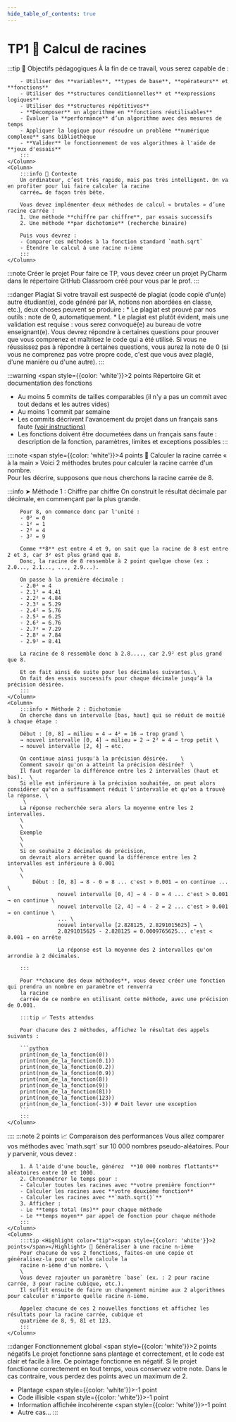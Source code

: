 ```yaml
---
hide_table_of_contents: true
---
```


# TP1 🥕 Calcul de racines

<Row>
    <Column>
        :::tip 🎯 Objectifs pédagogiques
        À la fin de ce travail, vous serez capable de :

        - Utiliser des **variables**, **types de base**, **opérateurs** et **fonctions**
        - Utiliser des **structures conditionnelles** et **expressions logiques**
        - Utiliser des **structures répétitives**
        - **Décomposer** un algorithme en **fonctions réutilisables**
        - Évaluer la **performance** d’un algorithme avec des mesures de temps
        - Appliquer la logique pour résoudre un problème **numérique complexe** sans bibliothèque
        - **Valider** le fonctionnement de vos algorithmes à l'aide de **jeux d'essais**
        :::
    </Column>
    <Column>
        :::info 🧠 Contexte
        Un ordinateur, c’est très rapide, mais pas très intelligent. On va en profiter pour lui faire calculer la racine
        carrée… de façon très bête.

        Vous devez implémenter deux méthodes de calcul « brutales » d’une racine carrée :
        1. Une méthode **chiffre par chiffre**, par essais successifs
        2. Une méthode **par dichotomie** (recherche binaire)

        Puis vous devrez :
        - Comparer ces méthodes à la fonction standard `math.sqrt`
        - Étendre le calcul à une racine n-ième
        :::
    </Column>
</Row>

:::note Créer le projet
Pour faire ce TP, vous devez créer un projet PyCharm dans le répertoire GitHub Classroom créé pour vous par le prof.
:::

:::danger Plagiat
Si votre travail est suspecté de plagiat (code copié d'un(e) autre étudiant(e), code généré par IA, notions non
abordées en classe, etc.), deux choses peuvent se produire :
        * Le plagiat est prouvé par nos outils : note de 0, automatiquement.
        * Le plagiat est plutôt évident, mais une validation est requise : vous serez convoqué(e) au bureau de votre
enseignant(e). Vous devrez répondre à certaines questions pour prouver que vous comprenez et maîtrisez le code
qui a été utilisé. Si vous ne réussissez pas à répondre à certaines questions, vous aurez la note
de 0 (si vous ne comprenez pas votre propre code, c'est que vous avez plagié, d'une manière ou d'une autre).
:::

:::warning <Highlight color="tip"><span style={{color: 'white'}}>2 points</span></Highlight> Répertoire Git et documentation des fonctions
- Au moins 5 commits de tailles comparables (il n'y a pas un commit avec tout dedans et les autres vides)
- Au moins 1 commit par semaine
- Les commits décrivent l'avancement du projet dans un français sans faute [(voir instructions)](https://info.cegepmontpetit.ca/git)
- Les fonctions doivent être documetées dans un français sans faute : description de la fonction, paramètres, limites et exceptions possibles
:::

::::note <Highlight color="tip"><span style={{color: 'white'}}>4 points</span></Highlight> 🔧 Calculer la racine carrée « à la main »
Voici 2 méthodes brutes pour calculer la racine carrée d'un nombre.\
Pour les décrire, supposons que nous cherchons la racine carrée de 8.

<Row>
    <Column>
        :::info ➤ Méthode 1 : Chiffre par chiffre
        On construit le résultat décimale par décimale, en commençant par la plus grande.

        Pour 8, on commence donc par l'unité :
        - 0² = 0
        - 1² = 1
        - 2² = 4
        - 3² = 9

        Comme **8** est entre 4 et 9, on sait que la racine de 8 est entre 2 et 3, car 3² est plus grand que 8.
        Donc, la racine de 8 ressemble à 2 point quelque chose (ex : 2.0..., 2.1..., ..., 2.9...). 

        On passe à la première décimale :
        - 2.0² = 4
        - 2.1² = 4.41
        - 2.2² = 4.84
        - 2.3² = 5.29
        - 2.4² = 5.76
        - 2.5² = 6.25
        - 2.6² = 6.76
        - 2.7² = 7.29
        - 2.8² = 7.84
        - 2.9² = 8.41

        La racine de 8 ressemble donc à 2.8...., car 2.9² est plus grand que 8.

        Et on fait ainsi de suite pour les décimales suivantes.\
        On fait des essais successifs pour chaque décimale jusqu’à la précision désirée.
        :::
    </Column>
    <Column>
        :::info ➤ Méthode 2 : Dichotomie
        On cherche dans un intervalle [bas, haut] qui se réduit de moitié à chaque étape :

        Début : [0, 8] → milieu = 4 → 4² = 16 → trop grand \
        → nouvel intervalle [0, 4] → milieu = 2 → 2² = 4 → trop petit \
        → nouvel intervalle [2, 4] → etc.

        On continue ainsi jusqu'à la précision désirée.    \
        Comment savoir qu'on a atteint la précision désirée?  \
        Il faut regarder la différence entre les 2 intervalles (haut et bas).  \
        Si elle est inférieure à la précision souhaitée, on peut alors considérer qu'on a suffisamment réduit l'intervalle et qu'on a trouvé la réponse. \
         \
        La réponse recherchée sera alors la moyenne entre les 2 intervalles.
        \
        \
        Exemple
        \
        \
        Si on souhaite 2 décimales de précision, 
        on devrait alors arrêter quand la différence entre les 2 intervalles est inférieure à 0.001
        \
        \
            Début : [0, 8] → 8 - 0 = 8 ... c'est > 0.001 → on continue ... \
                    nouvel intervalle [0, 4] → 4 - 0 = 4 ... c'est > 0.001 → on continue \
                    nouvel intervalle [2, 4] → 4 - 2 = 2 ... c'est > 0.001 → on continue \
                    ... \
                    nouvel intervalle [2.828125, 2.8291015625] → \
                    2.8291015625 - 2.828125 = 0.0009765625... c'est < 0.001 → on arrête
                    
                    La réponse est la moyenne des 2 intervalles qu'on arrondie à 2 décimales.

        :::

        Pour **chacune des deux méthodes**, vous devez créer une fonction qui prendra un nombre en paramètre et renverra
        la racine
        carrée de ce nombre en utilisant cette méthode, avec une précision de 0.001.

        :::tip ✅ Tests attendus

        Pour chacune des 2 méthodes, affichez le résultat des appels suivants :

        ```python
        print(nom_de_la_fonction(0))
        print(nom_de_la_fonction(0.1))
        print(nom_de_la_fonction(0.2))
        print(nom_de_la_fonction(0.9))
        print(nom_de_la_fonction(8))
        print(nom_de_la_fonction(9))
        print(nom_de_la_fonction(81))
        print(nom_de_la_fonction(123))
        print(nom_de_la_fonction(-3)) # Doit lever une exception
        ```
        :::
    </Column>
</Row>
::::
<Row>
    <Column>
        :::note <Highlight color="tip"><span style={{color: 'white'}}>2 points</span></Highlight> 📈 Comparaison des performances
        Vous allez comparer vos méthodes avec `math.sqrt` sur 10 000 nombres pseudo-aléatoires. Pour y parvenir, vous devez :

        1. À l'aide d'une boucle, générez  **10 000 nombres flottants** aléatoires entre 10 et 1000.
        2. Chronométrer le temps pour :
        - Calculer toutes les racines avec **votre première fonction**
        - Calculer les racines avec **votre deuxième fonction**
        - Calculer les racines avec **`math.sqrt()`**
        3. Afficher :
        - Le **temps total (ms)** pour chaque méthode
        - Le **temps moyen** par appel de fonction pour chaque méthode
        :::
    </Column>
    <Column>
        :::tip <Highlight color="tip"><span style={{color: 'white'}}>2 points</span></Highlight> 🌱 Généraliser à une racine n-ième
        Pour chacune de vos 2 fonctions, faites-en une copie et généralisez-la pour qu'elle calcule la
        racine n-ième d'un nombre. \
        \
        Vous devez rajouter un paramètre `base` (ex. : 2 pour racine carrée, 3 pour racine cubique, etc.).
        Il suffit ensuite de faire un changement minime aux 2 algorithmes pour calculer n'importe quelle racine n-ième.

        Appelez chacune de ces 2 nouvelles fonctions et affichez les résultats pour la racine carrée, cubique et
        quatrième de 8, 9, 81 et 123.
        :::
    </Column>
</Row>

:::danger Fonctionnement global <Highlight color="danger"><span style={{color: 'white'}}>2 points négatifs</span></Highlight>
Le projet fonctionne sans plantage et correctement, et le code est clair et facile à lire.
Ce pointage fonctionne en négatif.
Si le projet fonctionne correctement en tout temps, vous conservez votre note.
Dans le cas contraire, vous perdez des points avec un maximum de 2.

- Plantage <Highlight color="danger"><span style={{color: 'white'}}>-1 point</span></Highlight>
- Code illisible <Highlight color="danger"><span style={{color: 'white'}}>-1 point</span></Highlight>
- Information affichée incohérente <Highlight color="danger"><span style={{color: 'white'}}>-1 point</span></Highlight>
- Autre cas...
:::


